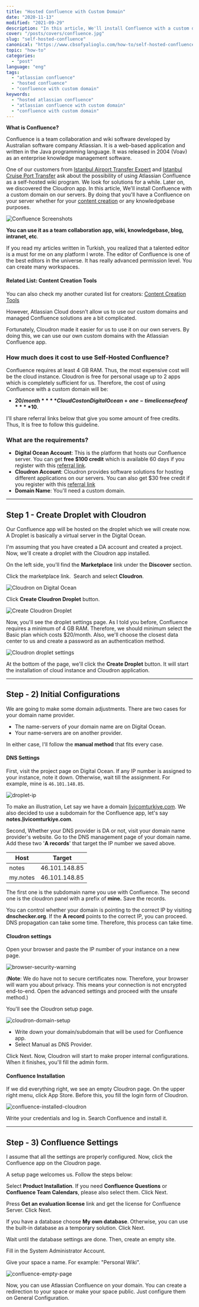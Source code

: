 ```yaml
---
title: "Hosted Confluence with Custom Domain"
date: "2020-11-13"
modified: "2021-09-29"
description: "In this article, We'll install Confluence with a custom domain on our servers. By doing this, you will host your confluence on your domain."
cover: "/posts/covers/confluence.jpg"
slug: "self-hosted-confluence"
canonical: "https://www.cbsofyalioglu.com/how-to/self-hosted-confluence/"
topic: "how-to"
categories:
  - "post"
language: "eng"
tags:
  - "atlassian confluence"
  - "hosted confluence"
  - "confluence with custom domain"
keywords:
  - "hosted atlassian confluence"
  - "atlassian confluence with custom domain"
  - "confluence with custom domain"
---
```


****What is Confluence?****

Confluence is a team collaboration and wiki software developed by Australian software company Atlassian.
It is a web-based application and written in the Java programming language. It was released in 2004 (Voav) as an enterprise knowledge management software.

One of our customers from [Istanbul Airport Transfer Expert](https://istanbultransferexpert.com/) and [Istanbul Cruise Port Transfer](https://istanbulcruisetransfer.com/) ask about the possibility of using Atlassian Confluence as a self-hosted wiki program. We look for solutions for a while. Later on, we discovered the Cloudron app. In this article, We'll install Confluence with a custom domain on our servers. By doing that you'll have a Confluence on your server whether for your [content creation](https://www.cbsofyalioglu.com/en/content-creation-tools/) or any knowledgebase purposes.

![Confluence Screenshots](images/confluence-ss.jpg)

__**You can use it as a team collaboration app, wiki, knowledgebase, blog, intranet, etc**__.

If you read my articles written in Turkish, you realized that a talented editor is a must for me on any platform I wrote. The editor of Confluence is one of the best editors in the universe. It has really advanced permission level. You can create many workspaces.

#### Related List: Content Creation Tools

You can also check my another curated list for creators: [Content Creation Tools](https://www.cbsofyalioglu.com/en/content-creation-tools/)

However, Atlassian Cloud doesn’t allow us to use our custom domains and managed Confluence solutions are a bit complicated.

Fortunately, Cloudron made it easier for us to use it on our own servers. By doing this, we can use our own custom domains with the Atlassian Confluence app.

### ****How much does it cost to use Self-Hosted Confluence?****

Confluence requires at least 4 GB RAM. Thus, the most expensive cost will be the cloud instance. Cloudron is free for personal usage up to 2 apps which is completely sufficient for us.
Therefore, the cost of using Confluence with a custom domain will be:

- ****$20/month**** Cloud Cost on Digital Ocean + one-time license fee of ****$10****.

I'll share referral links below that give you some amount of free credits. Thus, It is free to follow this guideline.

### What are the requirements?

- **Digital Ocean Account**: This is the platform that hosts our Confluence server. You can get **free $100 credit** which is available 60 days if you register with this [referral link](https://m.do.co/c/7eab8594304f).
- **Cloudron Account**: Cloudron provides software solutions for hosting different applications on our servers. You can also get $30 free credit if you register with this [referral link](https://cloudron.io/?refcode=4c0c9d3f2a2daed6)
- **Domain Name**: You'll need a custom domain.

* * *

## Step 1 - Create Droplet with Cloudron

Our Confluence app will be hosted on the droplet which we will create now. A Droplet is basically a virtual server in the Digital Ocean.

I'm assuming that you have created a DA account and created a project. Now, we'll create a droplet with the Cloudron app installed.

On the left side, you'll find the **Marketplace** link under the **Discover** section.

Click the marketplace link.  Search and select **Cloudron**.

![Cloudron on Digital Ocean](images/1-marketplace-selection.jpg)

Click **Create Cloudron Droplet** button.

![Create Cloudron Droplet](images/2-cloudron-selection.jpg)

Now, you'll see the droplet settings page. As I told you before, Confluence requires a minimum of 4 GB RAM. Therefore, we should minimum select the Basic plan which costs $20/month. Also, we'll choose the closest data center to us and create a password as an authentication method.

![Cloudron droplet settings](images/3-droplet-settings.jpg)

At the bottom of the page, we'll click the **Create Droplet** button. It will start the installation of cloud instance and Cloudron application.

* * *

## Step - 2) Initial Configurations

We are going to make some domain adjustments. There are two cases for your domain name provider.

- The name-servers of your domain name are on Digital Ocean.
- Your name-servers are on another provider.

In either case, I'll follow the **manual method** that fits every case.

#### **DNS Settings**

First, visit the project page on Digital Ocean. If any IP number is assigned to your instance, note it down. Otherwise, wait till the assignment. For example, mine is `46.101.148.85`.

![droplet-ip](images/4-droplet-ip.jpg)

To make an illustration, Let say we have a domain [livicomturkiye.com](https://livicomturkiye.com/). We also decided to use a subdomain for the Confluence app, let's say **notes.[l](https://livicomturkiye.com)ivicomturkiye.com**.

Second, Whether your DNS provider is DA or not, visit your domain name provider's website. Go to the DNS management page of your domain name.
Add these two '**A records**' that target the IP number we saved above.

| Host | Target |
| --- | --- |
| notes | 46.101.148.85 |
| my.notes | 46.101.148.85 |

The first one is the subdomain name you use with Confluence. The second one is the cloudron panel with a prefix of **mine.**
Save the records.

You can control whether your domain is pointing to the correct IP by visiting **dnschecker.org**. If the **A record** points to the correct IP, you can proceed. DNS propagation can take some time. Therefore, this process can take time.

#### **Cloudron settings**

Open your browser and paste the IP number of your instance on a new page.

![browser-security-warning](images/5-browser-warning.jpg)

(**Note**: We do have not to secure certificates now. Therefore, your browser will warn you about privacy. This means your connection is not encrypted end-to-end. Open the advanced settings and proceed with the unsafe method.)

You'll see the Cloudron setup page.

![cloudron-domain-setup](images/6-cloudron-domain-screen.jpg)

- Write down your domain/subdomain that will be used for Confluence app.
- Select Manual as DNS Provider.

Click Next. Now, Cloudron will start to make proper internal configurations. When it finishes, you'll fill the admin form.

#### **Confluence Installation**

If we did everything right, we see an empty Cloudron page.
On the upper right menu, click App Store. Before this, you fill the login form of Cloudron.

![confluence-installed-cloudron](images/7-start-confluence.jpg)

Write your credentials and log in.
Search Confluence and install it.

* * *

## Step - 3) Confluence Settings

I assume that all the settings are properly configured. Now, click the Confluence app on the Cloudron page.

A setup page welcomes us. Follow the steps below:

Select **Product Installation**. If you need **Confluence Questions** or **Confluence Team Calendars**, please also select them. Click Next.

Press **Get an evaluation license** link and get the license for Confluence Server. Click Next.

If you have a database choose **My own database**. Otherwise, you can use the built-in database as a temporary solution. Click Next.

Wait until the database settings are done. Then, create an empty site.

Fill in the System Administrator Account.

Give your space a name. For example: "Personal Wiki".

![confluence-empty-page](images/8-final-screen.jpg)

Now, you can use Atlassian Confluence on your domain. You can create a redirection to your space or make your space public. Just configure them on General Configuration.
